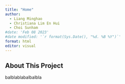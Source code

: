 ```yaml
---
title: "Home"
author:
  - Liang Minghao
  - Christiana Lim En Hui
  - Choi Sunham
#date: 'Feb 08 2023'
#date modified: '`r format(Sys.Date(), "%d. %B %Y")`'
format: html
editor: visual
---
```


## About This Project

balblablabalbalbla
